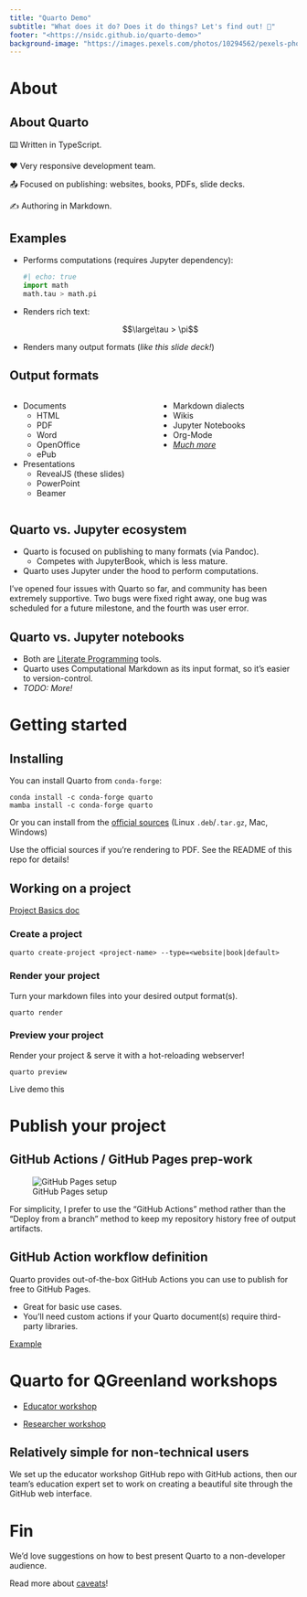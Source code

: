 ```yaml
---
title: "Quarto Demo"
subtitle: "What does it do? Does it do things? Let's find out! 🐴"
footer: "<https://nsidc.github.io/quarto-demo>"
background-image: "https://images.pexels.com/photos/10294562/pexels-photo-10294562.jpeg?auto=compress&cs=tinysrgb&w=1260&h=750&dpr=1"
---
```


# About

## About Quarto

⌨️ Written in TypeScript.

❤️ Very responsive development team.

📤 Focused on publishing: websites, books, PDFs, slide decks.

✍️ Authoring in Markdown.


## Examples

* Performs computations (requires Jupyter dependency): 

  ```python
  #| echo: true
  import math
  math.tau > math.pi
  ```

* Renders rich text:

  $$\large\tau > \pi$$

* Renders many output formats (_like this slide deck!_)


## Output formats {.smaller}

:::::: {.columns}

::: {.column width="50%"}
* Documents
    * HTML
    * PDF
    * Word
    * OpenOffice
    * ePub
* Presentations
    * RevealJS (these slides)
    * PowerPoint
    * Beamer
:::

::: {.column width="50%"}
* Markdown dialects
* Wikis
* Jupyter Notebooks
* Org-Mode
* [_Much more_](https://quarto.org/docs/output-formats/all-formats.html)
:::

::::::


## Quarto vs. Jupyter ecosystem

* Quarto is focused on publishing to many formats (via Pandoc).
    * Competes with JupyterBook, which is less mature.
* Quarto uses Jupyter under the hood to perform computations.

::: {.notes}
I've opened four issues with Quarto so far, and community has been extremely
supportive. Two bugs were fixed right away, one bug was scheduled for a future
milestone, and the fourth was user error.
:::


## Quarto vs. Jupyter notebooks

* Both are [Literate Programming](https://en.wikipedia.org/wiki/Literate_programming)
  tools.
* Quarto uses Computational Markdown as its input format, so it's easier to
  version-control.
* _TODO: More!_


# Getting started

## Installing

You can install Quarto from `conda-forge`:

```
conda install -c conda-forge quarto
mamba install -c conda-forge quarto
```

Or you can install from the [official
sources](https://quarto.org/docs/download/) (Linux `.deb`/`.tar.gz`, Mac,
Windows)

::: {.callout-warning}
Use the official sources if you're rendering to PDF. See the README of this repo for
details!
:::


## Working on a project

[Project Basics doc](https://quarto.org/docs/projects/quarto-projects.html)


### Create a project

```
quarto create-project <project-name> --type=<website|book|default>
```


### Render your project

Turn your markdown files into your desired output format(s).

```
quarto render
```


### Preview your project

Render your project & serve it with a hot-reloading webserver!

```
quarto preview
```

::: {.notes}
Live demo this
:::


# Publish your project

## GitHub Actions / GitHub Pages prep-work

![GitHub Pages setup](/_media/github-pages-setup.png)

::: {.notes}
For simplicity, I prefer to use the "GitHub Actions" method rather than the
"Deploy from a branch" method to keep my repository history free of output
artifacts.
:::


## GitHub Action workflow definition

Quarto provides out-of-the-box GitHub Actions you can use to publish for free
to GitHub Pages.

* Great for basic use cases.
* You'll need custom actions if your Quarto document(s) require third-party libraries.

[Example](https://github.com/nsidc/quarto-demo/blob/main/.github/workflows/publish-to-github-pages.yml)


# Quarto for QGreenland workshops

* [Educator workshop](qgreenland-workshop-2023-educator.github.io/)

* [Researcher workshop](qgreenland-workshop-2023-researcher.github.io/)


## Relatively simple for non-technical users

We set up the educator workshop GitHub repo with GitHub actions, then our
team's education expert set to work on creating a beautiful site through the
GitHub web interface.


# Fin

We'd love suggestions on how to best present Quarto to a non-developer audience.

Read more about [caveats](/caveats.html)!
